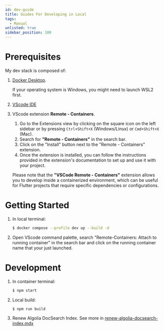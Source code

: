 ```yaml
---
id: dev-guide
title: Guides For Developing in Local
tags:
  - Manual
unlisted: true
sidebar_position: 100
---
```

# Prerequisites

My dev stack is composed of:

1. [Docker Desktop](https://www.docker.com/products/docker-desktop/).

    If your operating system is Windows, you might need to launch WSL2 first.

2. [VScode IDE](https://code.visualstudio.com/)

3. VScode extension **Remote - Containers**.

    1. Go to the Extensions view by clicking on the square icon on the left sidebar or by pressing `Ctrl+Shift+X` (Windows/Linux) or `Cmd+Shift+X` (Mac).
    2. Search for **"Remote - Containers"** in the search bar.
    3. Click on the "Install" button next to the "Remote - Containers" extension.
    4. Once the extension is installed, you can follow the instructions provided in the extension's documentation to set up and use it with your project.
    
    Please note that the **"VSCode Remote - Containers"** extension allows you to develop inside a containerized environment, which can be useful for Flutter projects that require specific dependencies or configurations.

# Getting Started

1. In local terminal:
    ```bash
    $ docker compose --profile dev up --build -d 
    ```

2. Open VScode command palette, search "Remote-Containers: Attach to running container" in the search bar and click on the running container name that your just launched.

# Development
1. In container terminal:

    ```bash
    $ npm start
    ```

2. Local build:

    ```bash
    $ npm run build
    ```

3. Renew Algolia DocSearch Index. See more in [renew-algolia-docsearch-index.mdx](./renew-algolia-docsearch-index.mdx)